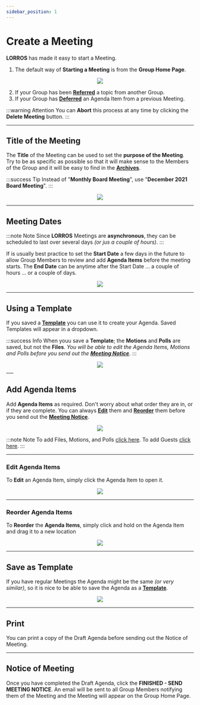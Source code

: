 ```yaml
---
sidebar_position: 1
---
```



# Create a Meeting

**LORROS** has made it easy to start a Meeting.

1. The default way of **Starting a Meeting** is from the **Group Home Page**.

<center>
	<img src={useBaseUrl('/img/administration/groupHome-1b.jpg')} />
</center>

2. If your Group has been [**Referred**](../../groups/tabs#referred-meetings) a topic from another Group.
3. If your Group has [**Deferred**](../../groups/tabs#deferrals) an Agenda Item from a previous Meeting.

:::warning Attention
You can **Abort** this process at any time by clicking the **Delete Meeting** button.
:::

---

## Title of the Meeting

The **Title** of the Meeting can be used to set the **purpose of the Meeting**. Try to be as specific as possible so that it will make sense to the Members of the Group and it will be easy to find in the [**Archives**](../../../docs/started/groupHome#archives).

:::success Tip
Instead of "**Monthly Board Meeting**", use "**December 2021 Board Meeting**".
:::

<center>
	<img src={useBaseUrl('/img/administration/meetings/title-1.gif')} />
</center>

---

## Meeting Dates

:::note Note
Since **LORROS** Meetings are **asynchronous**, they can be scheduled to last over several days _(or jus a couple of hours)_.
:::

If is usually best practice to set the **Start Date** a few days in the future to allow Group Members to review and add **Agenda Items** before the meeting starts. The **End Date** can be anytime after the Start Date ... a couple of hours ... or a couple of days.

<center>
	<img src={useBaseUrl('/img/administration/meetings/dates-1.gif')} />
</center>

---

## Using a Template

If you saved a [**Template**](#save-as-template) you can use it to create your Agenda. Saved Templates will appear in a dropdown.

:::success Info
When youu save a **Template**; the **Motions** and **Polls** are saved, but not the **Files**.
_You will be able to edit the Agenda Items, Motions and Polls before you send out the [**Meeting Notice**](#notice-of-meeting)_.
:::

<center>
	<img src={useBaseUrl('/img/administration/meetings/temp-1.gif')} />
</center>
___

## Add Agenda Items

Add **Agenda Items** as required. Don't worry about what order they are in, or if they are complete. You can always [**Edit**](#edit-agenda-items) them and [**Reorder**](#reorder-agenda-items) them before you send out the [**Meeting Notice**](#notice-of-meeting).

<center>
	<img src={useBaseUrl('/img/administration/meetings/agenda-1.gif')} />
</center>

:::note Note
To add Files, Motions, and Polls [click here](../../../docs/meetings/before/draftAgenda#adding-agenda-items).
To add Guests [click here](../../discussions/extend#add-guests).
:::

---

### Edit Agenda Items

To **Edit** an Agenda Item, simply click the Agenda Item to open it.

<center>
	<img src={useBaseUrl('/img/administration/meetings/edit-1.gif')} />
</center>

---

### Reorder Agenda Items

To **Reorder** the **Agenda Items**, simply click and hold on the Agenda Item and drag it to a new location

<center>
	<img src={useBaseUrl('/img/administration/meetings/reorder-1.gif')} />
</center>

---

## Save as Template

If you have regular Meetings the Agenda might be the same _(or very similar)_, so it is nice to be able to save the Agenda as a [**Template**](#using-a-template).

<center>
	<img src={useBaseUrl('/img/administration/meetings/template-1.gif')} />
</center>

---

## Print

You can print a copy of the Draft Agenda before sending out the Notice of Meeting.

---

## Notice of Meeting

Once you have completed the Draft Agenda, click the **FINISHED - SEND MEETING NOTICE**. An email will be sent to all Group Members notifying them of the Meeting and the Meeting will appear on the Group Home Page.

